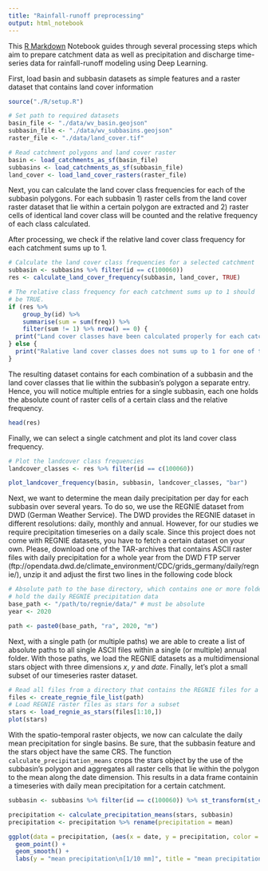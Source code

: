 ```yaml
---
title: "Rainfall-runoff preprocessing"
output: html_notebook
---
```


This [R Markdown](http://rmarkdown.rstudio.com) Notebook guides through several
processing steps which aim to prepare catchment data as well as precipitation and
discharge time-series data for rainfall-runoff modeling using Deep Learning. 

First, load basin and subbasin datasets as simple features and a raster dataset
that contains land cover information

```r
source("./R/setup.R")

# Set path to required datasets
basin_file <- "./data/wv_basin.geojson"
subbasin_file <- "./data/wv_subbasins.geojson"
raster_file <- "./data/land_cover.tif"

# Read catchment polygons and land cover raster
basin <- load_catchments_as_sf(basin_file)
subbasins <- load_catchments_as_sf(subbasin_file)
land_cover <- load_land_cover_rasters(raster_file)
```
Next, you can calculate the land cover class frequencies for each of the subbasin
polygons. For each subbasin 
1) raster cells from the land cover raster dataset that lie within
a certain polygon are extracted and
2) raster cells of identical land cover class will be counted and the relative
frequency of each class calculated.

After processing, we check if the relative land cover class frequency for each
catchment sums up to 1.

```r
# Calculate the land cover class frequencies for a selected catchment
subbasin <- subbasins %>% filter(id == c(100060))
res <- calculate_land_cover_frequency(subbasin, land_cover, TRUE)

# The relative class frequency for each catchment sums up to 1 should
# be TRUE.
if (res %>%
    group_by(id) %>%
    summarise(sum = sum(freq)) %>%
    filter(sum != 1) %>% nrow() == 0) {
  print("Land cover classes have been calculated properly for each catchment!")
} else {
  print("Ralative land cover classes does not sums up to 1 for one of the catchments!")
}
```

The resulting dataset contains for each combination of a subbasin and the land
cover classes that lie within the subbasin's polygon a separate entry. Hence, you
will notice multiple entries for a single subbasin, each one holds the absolute count
of raster cells of a certain class and the relative frequency.
```r
head(res)
```

Finally, we can select a single catchment and plot its land cover class frequency.
```r
# Plot the landcover class frequencies
landcover_classes <- res %>% filter(id == c(100060))

plot_landcover_frequency(basin, subbasin, landcover_classes, "bar")

```
Next, we want to determine the mean daily precipitation per day for each subbasin
over several years. To do so, we use the REGNIE dataset from DWD (German Weather
Service). The DWD provides the REGNIE dataset in different resolutions: daily,
monthly and annual. However, for our studies we require precipitation timeseries
on a daily scale. Since this project does not come with REGNIE datasets, you have
to fetch a certain dataset on your own. Please, download one of the TAR-archives
that contains ASCII raster files with daily precipitation for a whole year from 
the DWD FTP server (ftp://opendata.dwd.de/climate_environment/CDC/grids_germany/daily/regnie/),
unzip it and adjust the first two lines in the following code block
```r
# Absolute path to the base directory, which contains one or more folders that
# hold the daily REGNIE precipitation data
base_path <- "/path/to/regnie/data/" # must be absolute
year <- 2020

path <- paste0(base_path, "ra", 2020, "m")
```
Next, with a single path (or multiple paths) we are able to create a list of
absolute paths to all single ASCII files within a single (or multiple) annual 
folder. With those paths, we load the REGNIE datasets as a multidimensional
stars object with three dimensions _x_, _y_ and _date_. Finally, let's plot
a small subset of our timeseries raster dataset.
```r
# Read all files from a directory that contains the REGNIE files for a certain year
files <- create_regnie_file_list(path)
# Load REGNIE raster files as stars for a subset
stars <- load_regnie_as_stars(files[1:10,])
plot(stars)
```

With the spatio-temporal raster objects, we now can calculate the daily mean
precipitation for single basins. Be sure, that the subbasin feature and the stars
object have the same CRS. The function `calculate_precipitation_means`
crops the stars object by the use of the subbasin's polygon and aggregates
all raster cells that lie within the polygon to the mean along the date
dimension. This results in a data frame containin a timeseries with daily
mean precipitation for a certain catchment. 
```r
subbasin <- subbasins %>% filter(id == c(100060)) %>% st_transform(st_crs(stars))

precipitation <- calculate_precipitation_means(stars, subbasin)
precipitation <- precipitation %>% rename(precipitation = mean)

ggplot(data = precipitation, (aes(x = date, y = precipitation, color = catchment_id))) + 
  geom_point() +
  geom_smooth() +
  labs(y = "mean precipitation\n[1/10 mm]", title = "mean precipitation/day per catchment")
```